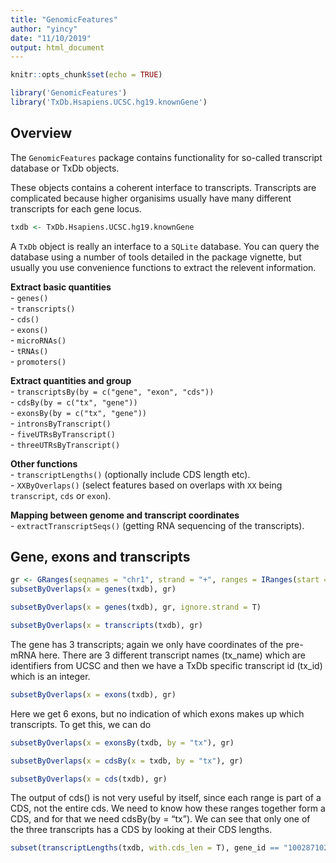 ```yaml
---
title: "GenomicFeatures"
author: "yincy"
date: "11/10/2019"
output: html_document
---
```


```r
knitr::opts_chunk$set(echo = TRUE)
```


```r
library('GenomicFeatures')
library('TxDb.Hsapiens.UCSC.hg19.knownGene')
```


## Overview  
The `GenomicFeatures` package contains functionality for so-called transcript database or TxDb objects.  

These objects contains a coherent interface to transcripts. Transcripts are complicated because higher organisims usually have many different transcripts for each gene locus.  


```r
txdb <- TxDb.Hsapiens.UCSC.hg19.knownGene
```


A `TxDb` object is really an interface to a `SQLite` database. You can query the database using a number of tools detailed in the package vignette, but usually you use convenience functions to extract the relevent information.  

**Extract basic quantities**  
- `genes()`  
- `transcripts()`  
- `cds()`  
- `exons()`  
- `microRNAs()`  
- `tRNAs()`  
- `promoters()`   


**Extract quantities and group**  
- `transcriptsBy(by = c("gene", "exon", "cds"))`  
- `cdsBy(by = c("tx", "gene"))`  
- `exonsBy(by = c("tx", "gene"))`  
- `intronsByTranscript()`  
- `fiveUTRsByTranscript()`  
- `threeUTRsByTranscript()`  

**Other functions**  
- `transcriptLengths()` (optionally include CDS length etc).  
- `XXByOverlaps()` (select features based on overlaps with `XX` being `transcript`, `cds` or `exon`).  


**Mapping between genome and transcript coordinates**  
- `extractTranscriptSeqs()` (getting RNA sequencing of the transcripts).  


## Gene, exons and transcripts  
```r
gr <- GRanges(seqnames = "chr1", strand = "+", ranges = IRanges(start = 11874, end = 14409))
subsetByOverlaps(x = genes(txdb), gr)
```

```r
subsetByOverlaps(x = genes(txdb), gr, ignore.strand = T)
```

```r
subsetByOverlaps(x = transcripts(txdb), gr)
```
The gene has 3 transcripts; again we only have coordinates of the pre-mRNA here. There are 3 different transcript names (tx_name) which are identifiers from UCSC and then we have a TxDb specific transcript id (tx_id) which is an integer.  


```r
subsetByOverlaps(x = exons(txdb), gr)
```

Here we get 6 exons, but no indication of which exons makes up which transcripts. To get this, we can do  

```r
subsetByOverlaps(x = exonsBy(txdb, by = "tx"), gr)
```

```r
subsetByOverlaps(x = cdsBy(x = txdb, by = "tx"), gr)
```

```r
subsetByOverlaps(x = cds(txdb), gr)
```
The output of cds() is not very useful by itself, since each range is part of a CDS, not the entire cds. We need to know how these ranges together form a CDS, and for that we need cdsBy(by = "tx"). We can see that only one of the three transcripts has a CDS by looking at their CDS lengths.   

```r
subset(transcriptLengths(txdb, with.cds_len = T), gene_id == "100287102")
```



































































